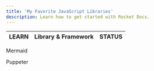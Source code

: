 ```yaml
---
title: 'My Favorite JavaScript Libraries'
description: Learn how to get started with Rocket Docs.
---
```


| LEARN       | Library & Framework   | STATUS  | 
| ----------  | ----------------------|-------- |


Mermaid

Puppeter


